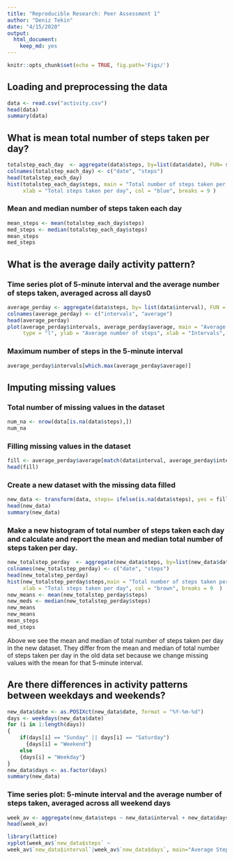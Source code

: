 ---
title: "Reproducible Research: Peer Assessment 1"
author: "Deniz Tekin"
date: "4/15/2020"
output: 
  html_document: 
    keep_md: yes
---

```{r setoptions, echo=TRUE}
knitr::opts_chunk$set(echo = TRUE, fig.path='Figs/')

```

## Loading and preprocessing the data

```{r preprocess}
data <- read.csv("activity.csv") 
head(data)
summary(data)
```

## What is mean total number of steps taken per day? 

```{r}
totalstep_each_day  <- aggregate(data$steps, by=list(data$date), FUN= sum, na.rm = TRUE)
colnames(totalstep_each_day) <- c("date", "steps")
head(totalstep_each_day)
hist(totalstep_each_day$steps, main = "Total number of steps taken per day", 
     xlab = "Total steps taken per day", col = "blue", breaks = 9 )
```

### Mean and median number of steps taken each day

```{r mean_med}
mean_steps <- mean(totalstep_each_day$steps)
med_steps <- median(totalstep_each_day$steps)
mean_steps
med_steps
```

## What is the average daily activity pattern?

### Time series plot of 5-minute interval and the average number of steps taken, averaged across all days0
```{r}
average_perday <- aggregate(data$steps, by= list(data$interval), FUN = mean, na.rm = TRUE)
colnames(average_perday) <- c("intervals", "average")
head(average_perday)
plot(average_perday$intervals, average_perday$average, main = "Average Daily Activity Pattern", 
     type = "l", ylab = "Average number of steps", xlab = "Intervals", col= "red")
```

### Maximum number of steps in the 5-minute interval

```{r max}
average_perday$intervals[which.max(average_perday$average)]
```

## Imputing missing values

### Total number of missing values in the dataset

```{r}
num_na <- nrow(data[is.na(data$steps),])
num_na
```

### Filling missing values in the dataset

```{r filling}
fill <- average_perday$average[match(data$interval, average_perday$intervals)]
head(fill)
```

### Create a new dataset with the missing data filled

```{r newdata}
new_data <- transform(data, steps= ifelse(is.na(data$steps), yes = fill, no = data$steps))
head(new_data)
summary(new_data)
```

### Make a new histogram of total number of steps taken each day and calculate and report the mean and median total number of steps taken per day.

```{r}
new_totalstep_perday  <- aggregate(new_data$steps, by=list(new_data$date), FUN= sum)
colnames(new_totalstep_perday) <- c("date", "steps")
head(new_totalstep_perday)
hist(new_totalstep_perday$steps,main = "Total number of steps taken per day", 
     xlab = "Total steps taken per day", col = "brown", breaks = 9  )
new_means <- mean(new_totalstep_perday$steps)
new_meds <- median(new_totalstep_perday$steps)
new_means
new_means
mean_steps
med_steps
```

Above we see the mean and median of total number of steps taken per day in the new dataset. They differ from the mean and median of total number of steps taken per day in the old data set because we change missing values with the mean for that 5-minute interval.

## Are there differences in activity patterns between weekdays and weekends?

```{r weekend}
new_data$date <- as.POSIXct(new_data$date, format = "%Y-%m-%d")
days <- weekdays(new_data$date)
for (i in 1:length(days))
{
    if(days[i] == "Sunday" || days[i] == "Saturday")
      {days[i] = "Weekend"}
    else
    {days[i] = "Weekday"}
}
new_data$days <- as.factor(days)
summary(new_data)
```

### Time series plot: 5-minute interval and the average number of steps taken, averaged across all  weekend days

```{r plot}
week_av <- aggregate(new_data$steps ~ new_data$interval + new_data$days,  FUN = mean)
head(week_av)

library(lattice)
xyplot(week_av$`new_data$steps` ~
week_av$`new_data$interval`|week_av$`new_data$days`, main="Average Steps by Interval",xlab="Interval", ylab="Number of Steps",layout=c(1,2), type="l", col= "red")

```











